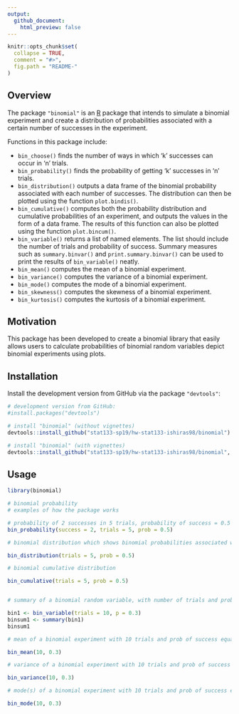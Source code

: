 ```yaml
---
output:
  github_document:
    html_preview: false
---
```


<!-- README.md is generated from README.Rmd. Please edit that file -->

```r
knitr::opts_chunk$set(
  collapse = TRUE,
  comment = "#>",
  fig.path = "README-"
)
```

## Overview

The package `"binomial"` is an [R](http://www.r-project.org/) package that intends to simulate a binomial experiment and create a distribution of probabilities associated with a certain number of successes in the experiment.  

Functions in this package include: 

* `bin_choose()` finds the number of ways in which 'k' successes can occur in 'n' trials.
* `bin_probability()` finds the probability of getting 'k' successes in 'n' trials.
* `bin_distribution()` outputs a data frame of the binomial probability associated with each number of successes. The distribution can then be plotted using the function `plot.bindis()`.
* `bin_cumulative()` computes both the probability distribution and cumulative probabilities of an experiment, and outputs the values in the form of a data frame. The results of this function can also be plotted using the function `plot.bincum()`.
* `bin_variable()` returns a list  of named elements. The list should include the number of trials and probability of success. Summary measures such as `summary.binvar()` and `print.summary.binvar()` can be used to print the results of `bin_variable()` neatly.
* `bin_mean()` computes the mean of a binomial experiment.
* `bin_variance()` computes the variance of a binomial experiment.
* `bin_mode()` computes the mode of a binomial experiment.
* `bin_skewness()` computes the skewness of a binomial experiment.
* `bin_kurtosis()` computes the kurtosis of a binomial experiment. 

## Motivation 

This package has been developed to create a binomial library that easily allows users to calculate probabilities of binomial random variables depict binomial experiments using plots.

## Installation

Install the development version from GitHub via the package `"devtools"`:

``` r
# development version from GitHub:
#install.packages("devtools") 

# install "binomial" (without vignettes)
devtools::install_github("stat133-sp19/hw-stat133-ishiras98/binomial")

# install "binomial" (with vignettes)
devtools::install_github("stat133-sp19/hw-stat133-ishiras98/binomial", build_vignettes = TRUE)
```

## Usage

```r

library(binomial)

# binomial probability
# examples of how the package works 

# probability of 2 successes in 5 trials, probability of success = 0.5
bin_probability(success = 2, trials = 5, prob = 0.5)

# binomial distribution which shows binomial probabilities associated with each number of successes when there are 5 trials 

bin_distribution(trials = 5, prob = 0.5)

# binomial cumulative distribution  

bin_cumulative(trials = 5, prob = 0.5)


# summary of a binomial random variable, with number of trials and probability of success given 

bin1 <- bin_variable(trials = 10, p = 0.3)
binsum1 <- summary(bin1)
binsum1

# mean of a binomial experiment with 10 trials and prob of success equal to 0.3

bin_mean(10, 0.3)

# variance of a binomial experiment with 10 trials and prob of success equal to 0.3

bin_variance(10, 0.3)

# mode(s) of a binomial experiment with 10 trials and prob of success equal to 0.3

bin_mode(10, 0.3)

```
